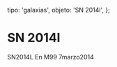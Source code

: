 
  tipo: 'galaxias',
  objeto: 'SN 2014l',
};

# SN 2014l

<Imagen
  src="registro/sn2014-l_20140307_sn2014l_20140307_i88.jpg"
  fecha="20140307"
/>

SN2014L En M99 7marzo2014